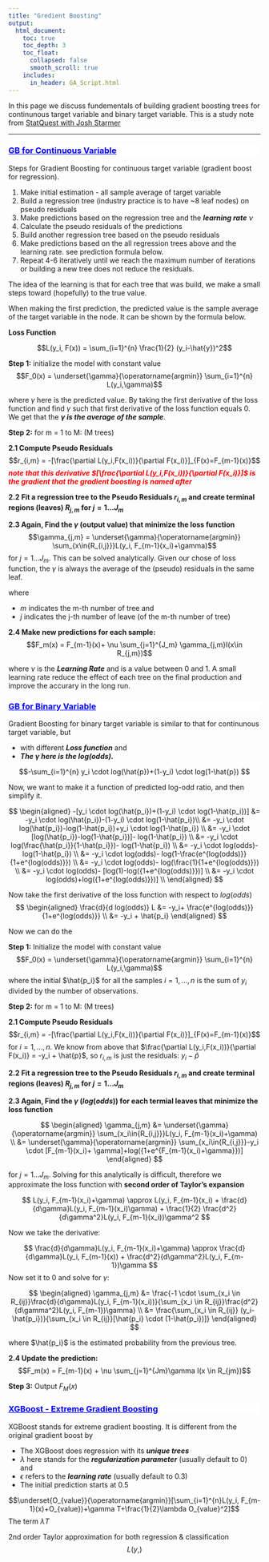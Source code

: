 ```yaml
---
title: "Gredient Boosting"
output:
  html_document:
    toc: true
    toc_depth: 3
    toc_float:
      collapsed: false
      smooth_scroll: true
    includes:
      in_header: GA_Script.html
---
```


In this page we discuss fundementals of building gradient boosting trees for continunous target variable and binary target variable. This is a study note from [StatQuest with Josh Starmer](https://www.youtube.com/channel/UCtYLUTtgS3k1Fg4y5tAhLbw)

********
<div style="background-color:white;color:blue;matrixOperation:20px;">
<ins>
### GB for Continuous Variable
</ins>
</div>



Steps for Gradient Boosting for continuous target variable (gradient boost for regression).

1. Make initial estimation - all sample average of target variable
2. Build a regression tree (industry practice is to have ~8 leaf nodes) on pseudo residuals
3. Make predictions based on the regression tree and the ***learning rate*** $\nu$
4. Calculate the pseudo residuals of the predictions
5. Build another regression tree based on the pseudo residuals
6. Make predictions based on the all regression trees above and the learning rate. see prediction formula below.
7. Repeat 4-6 iteratively until we reach the maximum number of iterations or building a new tree does not reduce the residuals.

The idea of the learning is that for each tree that was build, we make a small steps toward (hopefully) to the true value.


When making the first prediction, the predicted value is the sample average of the target variable in the node. It can be shown by the formula below.

**Loss Function**

$$L(y_i, F(x)) = \sum_{i=1}^{n} \frac{1}{2} (y_i-\hat{y})^2$$

**Step 1:** initialize the model with constant value
$$F_0(x) = \underset{\gamma}{\operatorname{argmin}} \sum_{i=1}^{n} L(y_i,\gamma)$$

where $\gamma$ here is the predicted value. By taking the first derivative of the loss function and find $\gamma$ such that first derivative of the loss function equals 0. We get that the ***$\gamma$ is the average of the sample***.

**Step 2:** for m = 1 to M: (M trees)

**2.1 Compute Pseudo Residuals **
$$r_{i,m} = -[\frac{\partial L(y_i,F(x_i))}{\partial F(x_i)}]_{F(x)=F_{m-1}(x)}$$
<span style="color: red;">
***note that this derivative $[\frac{\partial L(y_i,F(x_i))}{\partial F(x_i)}]$ is the gradient that the gradient boosting is named after ***
</span>

**2.2 Fit a regression tree to the Pseudo Residuals $r_{i,m}$ and create terminal regions (leaves) $R_{j,m}$ for $j= 1...J_m$ **

**2.3 Again, Find the $\gamma$ (output value) that minimize the loss function**  
$$\gamma_{j,m} = \underset{\gamma}{\operatorname{argmin}} \sum_{x\in{R_{i,j}}}L(y_i, F_{m-1}(x_i)+\gamma)$$
for $j=1...J_m$. This can be solved analytically. Given our chose of loss function, the $\gamma$ is always the average of the (pseudo) residuals in the same leaf.
    
where  

* $m$ indicates the m-th number of tree and 
* $j$ indicates the j-th number of leave (of the m-th number of tree)  
    

**2.4 Make new predictions for each sample: **
$$F_m(x) = F_{m-1}(x)+ \nu \sum_{j=1}^{J_m} \gamma_{j,m}I(x\in R_{j,m})$$

where $\nu$ is the ***Learning Rate*** and is a value between 0 and 1. A small learning rate reduce the effect of each tree on the final production and improve the accurary in the long run.


<div style="background-color:white;color:blue;matrixOperation:20px;">
<ins>
### GB for Binary Variable
</ins>
</div>

Gradient Boosting for binary target variable is similar to that for continunous target variable, but 

* with different ***Loss function*** and
* ***The $\gamma$ here is the $log(odds)$. ***

$$-\sum_{i=1}^{n} y_i \cdot log(\hat{p})+(1-y_i) \cdot log(1-\hat{p}) $$

Now, we want to make it a function of predicted log-odd ratio, and then simplify it.


$$
\begin{aligned}
-[y_i \cdot log(\hat{p_i})+(1-y_i) \cdot log(1-\hat{p_i})] &=  -y_i \cdot log(\hat{p_i})-(1-y_i) \cdot log(1-\hat{p_i})\\
&= -y_i \cdot log(\hat{p_i})-log(1-\hat{p_i})+y_i \cdot log(1-\hat{p_i}) \\
&= -y_i \cdot [log(\hat{p_i})-log(1-\hat{p_i})]-  log(1-\hat{p_i}) \\
&= -y_i \cdot log(\frac{\hat{p_i}}{1-\hat{p_i}})-  log(1-\hat{p_i}) \\
&= -y_i \cdot log(odds)-  log(1-\hat{p_i}) \\
&= -y_i \cdot log(odds)- log(1-\frac{e^{log(odds)}}{1+e^{log(odds)}}) \\
&= -y_i \cdot log(odds)- log(\frac{1}{1+e^{log(odds)}}) \\
&= -y_i \cdot log(odds)- [log(1)-log({1+e^{log(odds)}})] \\
&= -y_i \cdot log(odds)+log({1+e^{log(odds)}})] \\
\end{aligned}
$$

Now take the first derivative of the loss function with respect to $log(odds)$
$$
\begin{aligned}
\frac{d}{d log(odds)} L &= -y_i+ \frac{e^{log(odds)}}{1+e^{log(odds)}} \\
&= -y_i + \hat{p_i}
\end{aligned}
$$

Now we can do the 

**Step 1:** Initialize the model with constant value
$$F_0(x) = \underset{\gamma}{\operatorname{argmin}} \sum_{i=1}^{n} L(y_i,\gamma)$$
where the initial $\hat{p_i}$ for all the samples $i= 1,...,n$ is the sum of $y_i$ divided by the number of observations.

**Step 2:** for m = 1 to M: (M trees)

**2.1 Compute Pseudo Residuals**
$$r_{i,m} = -[\frac{\partial L(y_i,F(x_i))}{\partial F(x_i)}]_{F(x)=F_{m-1}(x)}$$
 for $i = 1,...,n$. We know from above that $\frac{\partial L(y_i,F(x_i))}{\partial F(x_i)} = -y_i + \hat{p}$, so $r_{i,m}$ is just the residuals: $y_i- \hat{p}$

**2.2 Fit a regression tree to the Pseudo Residuals $r_{i,m}$ and create terminal regions (leaves) $R_{j,m}$ for $j= 1...J_m$**

**2.3 Again, Find the $\gamma$ ($log(odds)$) for each termial leaves that minimize the loss function** 

$$
\begin{aligned}
\gamma_{j,m} &= \underset{\gamma}{\operatorname{argmin}} \sum_{x_i\in{R_{i,j}}}L(y_i, F_{m-1}(x_i)+\gamma) \\
&= \underset{\gamma}{\operatorname{argmin}} \sum_{x_i\in{R_{i,j}}}-y_i \cdot [F_{m-1}(x_i)+ \gamma]+log({1+e^{F_{m-1}(x_i)+\gamma}})]
\end{aligned}
$$

for $j=1...J_m$. Solving for this analytically is difficult, therefore we approximate the loss function with **second order of Taylor's expansion**

$$
L(y_i, F_{m-1}(x_i)+\gamma) \approx L(y_i, F_{m-1}(x_i) + \frac{d}{d\gamma}L(y_i, F_{m-1}(x_i)\gamma) + \frac{1}{2} \frac{d^2}{d\gamma^2}L(y_i, F_{m-1}(x_i))\gamma^2
$$
 
Now we take the derivative:

$$
\frac{d}{d\gamma}L(y_i, F_{m-1}(x_i)+\gamma) \approx \frac{d}{d\gamma}L(y_i, F_{m-1}(x)) + \frac{d^2}{d\gamma^2}L(y_i, F_{m-1})\gamma
$$
Now set it to 0 and solve for $\gamma$:

$$
\begin{aligned}
\gamma_{j,m} &= \frac{-1 \cdot \sum_{x_i \in R_{ij}}\frac{d}{d\gamma}L(y_i, F_{m-1}(x_i))}{\sum_{x_i \in R_{ij}}\frac{d^2}{d\gamma^2}L(y_i, F_{m-1})\gamma} \\
&= \frac{\sum_{x_i \in R_{ij}} (y_i-\hat{p_i})}{\sum_{x_i \in R_{ij}}[\hat{p_i} \cdot (1-\hat{p_i})]}
\end{aligned}
$$

where $\hat{p_i}$ is the estimated probability from the previous tree.

**2.4 Update the prediction:**
    $$F_m(x) = F_{m-1}(x) + \nu \sum_{j=1}^{Jm}\gamma I(x \in R_{jm})$$


**Step 3:** Output $F_{M}(x)$


<div style="background-color:white;color:blue;matrixOperation:20px;">
<ins>
### XGBoost - Extreme Gradient Boosting
</ins>
</div>

XGBoost stands for extreme gradient boosting. It is different from the original gradient boost by 

* The XGBoost does regression with its ***unique trees***
* $\lambda$ here stands for the ***regularization parameter*** (usually default to 0) and
* $\epsilon$ refers to the ***learning rate*** (usually default to 0.3)
* The initial prediction starts at 0.5


$$\underset{O_{value}}{\operatorname{argmin}}[\sum_{i=1}^{n}L(y_i, F_{m-1}(x)+O_{value})+\gamma T+\frac{1}{2}\lambda O_{value}^2]$$
The term $\lambda T$ 

2nd order Taylor approximation for both regression & classification
$$L(y, )$$




